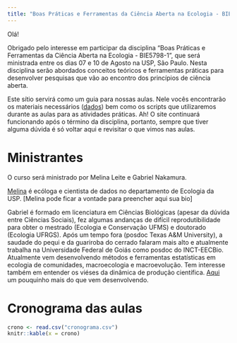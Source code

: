 ```yaml
---
title: "Boas Práticas e Ferramentas da Ciência Aberta na Ecologia - BIE5798-1"
---
```


Olá!

Obrigado pelo interesse em participar da disciplina "Boas Práticas e Ferramentas da Ciência Aberta na Ecologia - BIE5798-1", que será ministrada entre os dias 07 e 10 de Agosto na USP, São Paulo. Nesta disciplina serão abordados conceitos teóricos e ferramentas práticas para desenvolver pesquisas que vão ao encontro dos princípios de ciência aberta. 

Este sítio servirá como um guia para nossas aulas. Nele vocês encontrarão os materiais necessários ([dados](https://github.com/GabrielNakamura/USP_reproducibility_BIE5791)) bem como os scripts que utilizaremos durante as aulas para as atividades práticas. Ah! O site continuará funcionando após o término da disciplina, portanto, sempre que tiver alguma dúvida é só voltar aqui e revisitar o que vimos nas aulas.

# Ministrantes

O curso será ministrado por Melina Leite e Gabriel Nakamura.

[Melina](https://melinaleite.weebly.com/) é ecóloga e cientista de dados no departamento de Ecologia da USP. [Melina pode ficar a vontade para preencher aqui sua bio]

Gabriel é formado em licenciatura em Ciências Biológicas (apesar da dúvida entre Ciências Sociais), fez algumas andanças de difícil reprodutibilidade para obter o mestrado (Ecologia e Conservação UFMS) e doutorado (Ecologia UFRGS). Após um tempo fora (posdoc Texas A&M University), a saudade do pequi e da guariroba do cerrado falaram mais alto e atualmente trabalha na Universidade Federal de Goiás como posdoc do INCT-EECBio. Atualmente vem desenvolvendo  métodos e ferramentas estatísticas em ecologia de comunidades, macroecologia e macroevolução. Tem interesse também em entender os viéses da dinâmica de produção científica. [Aqui]() um pouquinho mais do que vem desenvolvendo.


# Cronograma das aulas

```r
crono <- read.csv("cronograma.csv")
knitr::kable(x = crono)

```




